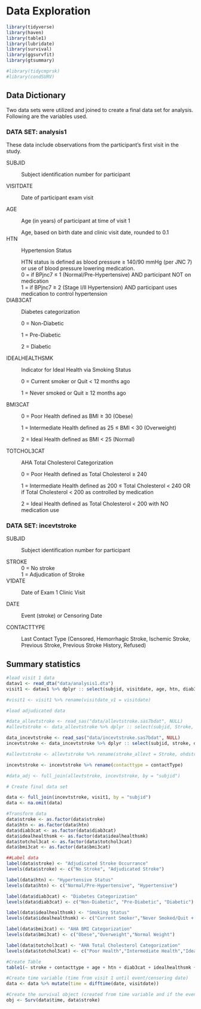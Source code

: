 # Data Exploration 

```r
library(tidyverse)
library(haven)
library(table1)
library(lubridate)
library(survival)
library(ggsurvfit)
library(gtsummary)

#library(tidycmprsk)
#library(condSURV)
```


## Data Dictionary

Two data sets were utilized and joined to create a final data set for analysis. Following are the variables used.

### **DATA SET:** analysis1 {.unnumbered}

These data include observations from the participant's first visit in the study.

SUBJID

:   Subject identification number for participant

VISITDATE

:   Date of participant exam visit

AGE

:   Age (in years) of participant at time of visit 1
:   Age, based on birth date and clinic visit date, rounded to 0.1

HTN

:   Hypertension Status
:   HTN status is defined as blood pressure $\geq$ 140/90 mmHg (per JNC 7) or  use of blood pressure lowering medication.
:   0 = if BPjnc7 $\leq$ 1 (Normal/Pre-Hypertensive) AND participant NOT on medication
:   1 = if BPjnc7 $\geq$ 2 (Stage I/II Hypertension) AND participant uses medication to control hypertension

DIAB3CAT

:   Diabetes categorization

:   0 = Non-Diabetic

:   1 = Pre-Diabetic

:   2 = Diabetic

IDEALHEALTHSMK

:   Indicator for Ideal Health via Smoking Status

:   0 = Current smoker or Quit < 12 months ago

:   1 = Never smoked or Quit $\geq$ 12 months ago

BMI3CAT

:   0 = Poor Health defined as BMI $\geq$ 30 (Obese)

:   1 = Intermediate Health defined as 25 $\leq$ BMI < 30 (Overweight)

:   2 = Ideal Health defined as BMI < 25 (Normal)

TOTCHOL3CAT

:   AHA Total Cholesterol Categorization

:   0 = Poor Health defined as Total Cholesterol $\geq$ 240

:   1 = Intermediate Health defined as 200 $\leq$ Total Cholesterol < 240 OR if Total Cholesterol < 200 as controlled by medication

:   2 = Ideal Health defined as Total Cholesterol < 200 with NO medication use


### **DATA SET:** incevtstroke {.unnumbered}

SUBJID

:   Subject identification number for participant

STROKE
:   0 = No stroke
:   1 = Adjudication of Stroke

V1DATE

:   Date of Exam 1 Clinic Visit

DATE

:   Event (stroke) or Censoring Date

CONTACTTYPE

:   Last Contact Type (Censored, Hemorrhagic Stroke, Ischemic Stroke, Previous Stroke, Previous Stroke History, Refused)

## Summary statistics

```r
#load visit 1 data
datav1 <- read_dta("data/analysis1.dta")
visit1 <- datav1 %>% dplyr :: select(subjid, visitdate, age, htn, diab3cat, idealhealthsmk, bmi3cat, totchol3cat)

#visit1 <- visit1 %>% rename(visitdate_v1 = visitdate)

#load adjudicated data

#data_allevtstroke <- read_sas("data/allevtstroke.sas7bdat", NULL)
#allevtstroke <- data_allevtstroke %>% dplyr :: select(subjid, Stroke, OHDStroke, eventdate)

data_incevtstroke <- read_sas("data/incevtstroke.sas7bdat", NULL)
incevtstroke <- data_incevtstroke %>% dplyr :: select(subjid, stroke, date, contactType)

#allevtstroke <- allevtstroke %>% rename(stroke_allevt = Stroke, ohdstroke = OHDStroke)

incevtstroke <- incevtstroke %>% rename(contacttype = contactType)

#data_adj <- full_join(allevtstroke, incevtstroke, by = "subjid")

# Create final data set

data <- full_join(incevtstroke, visit1, by = "subjid")
data <- na.omit(data)

#Transform data
data$stroke <- as.factor(data$stroke)
data$htn <- as.factor(data$htn)
data$diab3cat <- as.factor(data$diab3cat)
data$idealhealthsmk <- as.factor(data$idealhealthsmk)
data$totchol3cat <- as.factor(data$totchol3cat)
data$bmi3cat <- as.factor(data$bmi3cat)

##Label data
label(data$stroke) <- "Adjudicated Stroke Occurrance"
levels(data$stroke) <- c("No Stroke", "Adjudicated Stroke")

label(data$htn) <- "Hypertensive Status"
levels(data$htn) <- c("Normal/Pre-Hypertensive", "Hypertensive")

label(data$diab3cat) <- "Diabetes Categorization"
levels(data$diab3cat) <- c("Non-Diabetic", "Pre-Diabetic", "Diabetic")

label(data$idealhealthsmk) <- "Smoking Status"
levels(data$idealhealthsmk) <- c("Current Smoker","Never Smoked/Quit + 12 months")

label(data$bmi3cat) <- "AHA BMI Categorization"
levels(data$bmi3cat) <- c("Obese","Overweight","Normal Weight")

label(data$totchol3cat) <- "AHA Total Cholesterol Categorization"
levels(data$totchol3cat) <- c("Poor Health","Intermediate Health","Ideal Health")

#Create Table
table1(~ stroke + contacttype + age + htn + diab3cat + idealhealthsmk + bmi3cat + totchol3cat, data = data)

```

```r

#Create time variable (time from visit 1 until event/censoring date)
data <- data %>% mutate(time = difftime(date, visitdate))

#Create the survival object (created from time variable and if the event has taken place.)
obj <- Surv(data$time, data$stroke)
```
